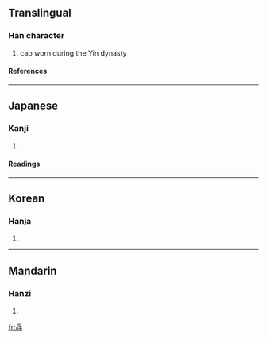 ==Translingual==
===Han character===
{{Han char|rn=13|rad=冂|as=08|sn=10|four=6064<sub>1</sub>|canj=日口一木 (ARMD)}}
# cap worn during the Yin dynasty
====References====
{{Han ref|kx=0129.270|dkj=01542|dj=0291.180|hdz=21508.010|uh=5194|ud=20884|bh=D0DF|bd=53471}}
----
==Japanese==
===Kanji===
{{ja-kanji|grade=|rs=冂08}}
# {{defn|Japanese}}
====Readings====
{{ja-readings|on=[[く]] (ku)|kun=}}
----
==Korean==
===Hanja===
{{ko-hanja|hangeul=후|rv=hu|mr=hu}}
# {{defn|Korean}}
----
==Mandarin==
===Hanzi===
{{cmn-hanzi|pin=[[xǔ]] (xu3), [[yóu]] (you2)|wg=hsü<sup>3</sup>, yu<sup>2</sup>}}
# {{defn|Mandarin}}

[[fr:冔]]